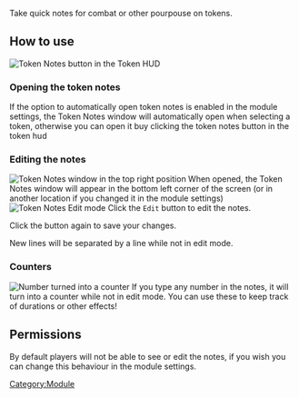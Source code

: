 Take quick notes for combat or other pourpouse on tokens.

## How to use

![Token Notes button in the Token HUD](Tnhudbtn.png
"Token Notes button in the Token HUD")

### Opening the token notes

If the option to automatically open token notes is enabled in the module
settings, the Token Notes window will automatically open when selecting
a token, otherwise you can open it buy clicking the token notes button
in the token hud

### Editing the notes

![Token Notes window in the top right position](Tnwindow.png
"Token Notes window in the top right position") When opened, the Token
Notes window will appear in the bottom left corner of the screen (or in
another location if you changed it in the module settings) ![Token Notes
Edit mode](Tnedit.png "Token Notes Edit mode") Click the `Edit` button
to edit the notes.

Click the button again to save your changes.

New lines will be separated by a line while not in edit mode.

### Counters

![Number turned into a counter](Tnnumbers.png
"Number turned into a counter") If you type any number in the notes, it
will turn into a counter while not in edit mode. You can use these to
keep track of durations or other effects\!

## Permissions

By default players will not be able to see or edit the notes, if you
wish you can change this behaviour in the module settings.

[Category:Module](Category:Module "wikilink")

